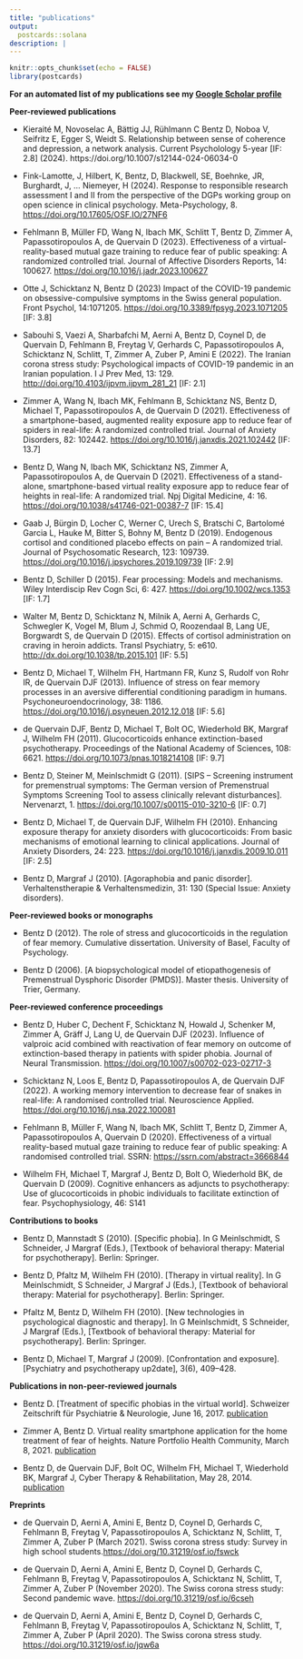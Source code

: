 ```yaml
---
title: "publications"
output:
  postcards::solana
description: |
---
```


```r
knitr::opts_chunk$set(echo = FALSE)
library(postcards)
```
**For an automated list of my publications see my [Google Scholar profile](https://scholar.google.at/citations?user=tib2ADcAAAAJ&hl=en)**


**Peer-reviewed publications**

+ Kieraité M, Novoselac A, Bättig JJ, Rühlmann C Bentz D, Noboa V, Seifritz E, Egger S, Weidt S. Relationship between sense of coherence and depression, a network analysis. Current Psycholology 5-year [IF: 2.8] (2024). https://doi.org/10.1007/s12144-024-06034-0

+	Fink-Lamotte, J, Hilbert, K, Bentz, D, Blackwell, SE, Boehnke, JR, Burghardt, J, … Niemeyer, H (2024). Response to responsible research assessment I and II from the perspective of the DGPs working group on open science in clinical psychology. Meta-Psychology, 8. [https://doi.org/10.17605/OSF.IO/27NF6](https://doi.org/10.17605/OSF.IO/27NF6)

+	Fehlmann B, Müller FD, Wang N, Ibach MK, Schlitt T, Bentz D, Zimmer A, Papassotiropoulos A, de Quervain D (2023). Effectiveness of a virtual-reality-based mutual gaze training to reduce fear of public speaking: A randomized controlled trial. Journal of Affective Disorders Reports, 14: 100627. [https://doi.org/10.1016/j.jadr.2023.100627](https://doi.org/10.1016/j.jadr.2023.100627)

+	Otte J, Schicktanz N, Bentz D (2023) Impact of the COVID-19 pandemic on obsessive-compulsive symptoms in the Swiss general population. Front Psychol, 14:1071205. [https://doi.org/10.3389/fpsyg.2023.1071205](https://doi.org/10.1016/j.jadr.2023.100627) [IF: 3.8]

+	Sabouhi S, Vaezi A, Sharbafchi M, Aerni A, Bentz D, Coynel D, de Quervain D, Fehlmann B, Freytag V, Gerhards C, Papassotiropoulos A, Schicktanz N, Schlitt, T, Zimmer A, Zuber P, Amini E (2022). The Iranian corona stress study: Psychological impacts of COVID-19 pandemic in an Iranian population. I J Prev Med, 13: 129. [http://doi.org/10.4103/ijpvm.ijpvm_281_21](http://doi.org/10.4103/ijpvm.ijpvm_281_21) [IF: 2.1]

+	Zimmer A, Wang N, Ibach MK, Fehlmann B, Schicktanz NS, Bentz D, Michael T, Papassotiropoulos A, de Quervain D (2021). Effectiveness of a smartphone-based, augmented reality exposure app to reduce fear of spiders in real-life: A randomized controlled trial. Journal of Anxiety Disorders, 82: 102442. [https://doi.org/10.1016/j.janxdis.2021.102442](https://doi.org/10.1016/j.janxdis.2021.102442) [IF: 13.7]

+	Bentz D, Wang N, Ibach MK, Schicktanz NS, Zimmer A, Papassotiropoulos A, de Quervain D (2021). Effectiveness of a stand-alone, smartphone-based virtual reality exposure app to reduce fear of heights in real-life: A randomized trial. Npj Digital Medicine, 4: 16. [https://doi.org/10.1038/s41746-021-00387-7](https://doi.org/10.1038/s41746-021-00387-7) [IF: 15.4]

+	Gaab J, Bürgin D, Locher C, Werner C, Urech S, Bratschi C, Bartolomé Garcia L, Hauke M, Bitter S, Bohny M, Bentz D (2019). Endogenous cortisol and conditioned placebo effects on pain – A randomized trial. Journal of Psychosomatic Research, 123: 109739. [https://doi.org/10.1016/j.jpsychores.2019.109739](https://doi.org/10.1016/j.jpsychores.2019.109739) [IF: 2.9]

+ Bentz D, Schiller D (2015). Fear processing: Models and mechanisms. Wiley Interdiscip Rev Cogn Sci, 6: 427. [https://doi.org/10.1002/wcs.1353](https://doi.org/10.1002/wcs.1353) [IF: 1.7]

+	Walter M, Bentz D, Schicktanz N, Milnik A, Aerni A, Gerhards C, Schwegler K, Vogel M, Blum J, Schmid O, Roozendaal B, Lang UE, Borgwardt S, de Quervain D (2015). Effects of cortisol administration on craving in heroin addicts. Transl Psychiatry, 5: e610. [http://dx.doi.org/10.1038/tp.2015.101](http://dx.doi.org/10.1038/tp.2015.101) [IF: 5.5]

+	Bentz D, Michael T, Wilhelm FH, Hartmann FR, Kunz S, Rudolf von Rohr IR, de Quervain DJF (2013). Influence of stress on fear memory processes in an aversive differential conditioning paradigm in humans. Psychoneuroendocrinology, 38: 1186. [https://doi.org/10.1016/j.psyneuen.2012.12.018](https://doi.org/10.1016/j.psyneuen.2012.12.018) [IF: 5.6]

+	de Quervain DJF, Bentz D, Michael T, Bolt OC, Wiederhold BK, Margraf J, Wilhelm FH (2011). Glucocorticoids enhance extinction-based psychotherapy. Proceedings of the National Academy of Sciences, 108: 6621. [https://doi.org/10.1073/pnas.1018214108](https://doi.org/10.1073/pnas.1018214108) [IF: 9.7]

+	Bentz D, Steiner M, Meinlschmidt G (2011). [SIPS – Screening instrument for premenstrual symptoms: The German version of Premenstrual Symptoms Screening Tool to assess clinically relevant disturbances]. Nervenarzt, 1. [https://doi.org/10.1007/s00115-010-3210-6](https://doi.org/10.1007/s00115-010-3210-6) [IF: 0.7]

+	Bentz D, Michael T, de Quervain DJF, Wilhelm FH (2010). Enhancing exposure therapy for anxiety disorders with glucocorticoids: From basic mechanisms of emotional learning to clinical applications. Journal of Anxiety Disorders, 24: 223. [https://doi.org/10.1016/j.janxdis.2009.10.011](https://doi.org/10.1016/j.janxdis.2009.10.011) [IF: 2.5]

+	Bentz D, Margraf J (2010). [Agoraphobia and panic disorder]. Verhaltenstherapie &
Verhaltensmedizin, 31: 130 (Special Issue: Anxiety disorders).


**Peer-reviewed books or monographs**

+	Bentz D (2012). The role of stress and glucocorticoids in the regulation of fear memory.
Cumulative dissertation. University of Basel, Faculty of Psychology.

+	Bentz D (2006). [A biopsychological model of etiopathogenesis of Premenstrual Dysphoric Disorder (PMDS)]. Master thesis. University of Trier, Germany.


**Peer-reviewed conference proceedings**

+	Bentz D, Huber C, Dechent F, Schicktanz N, Howald J, Schenker M, Zimmer A, Gräff J, Lang U, de Quervain DJF (2023). Influence of valproic acid combined with reactivation of fear memory on outcome of extinction-based therapy in patients with spider phobia. Journal of Neural Transmission. [https://doi.org/10.1007/s00702-023-02717-3](https://doi.org/10.1007/s00702-023-02717-3)

+	Schicktanz N, Loos E, Bentz D, Papassotiropoulos A, de Quervain DJF (2022). A working memory intervention to decrease fear of snakes in real-life: A randomised controlled trial. Neuroscience Applied. [https://doi.org/10.1016/j.nsa.2022.100081](https://doi.org/10.1016/j.nsa.2022.100081)

+	Fehlmann B, Müller F, Wang N, Ibach MK, Schlitt T, Bentz D, Zimmer A, Papassotiropoulos A, Quervain D (2020). Effectiveness of a virtual reality-based mutual gaze training to reduce fear of public speaking: A randomised controlled trial. SSRN: [https://ssrn.com/abstract=3666844](https://ssrn.com/abstract=3666844)

+ Wilhelm FH, Michael T, Margraf J, Bentz D, Bolt O, Wiederhold BK, de Quervain D (2009). Cognitive enhancers as adjuncts to psychotherapy: Use of glucocorticoids in phobic individuals to facilitate extinction of fear. Psychophysiology, 46: S141


**Contributions to books**

+	Bentz D, Mannstadt S (2010). [Specific phobia]. In G Meinlschmidt, S Schneider, J Margraf (Eds.), [Textbook of behavioral therapy: Material for psychotherapy]. Berlin: Springer.

+ Bentz D, Pfaltz M, Wilhelm FH (2010). [Therapy in virtual reality]. In G Meinlschmidt, S Schneider, J Margraf J (Eds.), [Textbook of behavioral therapy: Material for psychotherapy]. Berlin: Springer.

+ Pfaltz M, Bentz D, Wilhelm FH (2010). [New technologies in psychological diagnostic and therapy]. In G Meinlschmidt, S Schneider, J Margraf (Eds.), [Textbook of behavioral therapy: Material for psychotherapy]. Berlin: Springer.

+	Bentz D, Michael T, Margraf J (2009). [Confrontation and exposure]. [Psychiatry and psychotherapy up2date], 3(6), 409–428. 


**Publications in non-peer-reviewed journals**

+ Bentz D. [Treatment of specific phobias in the virtual world]. Schweizer Zeitschrift für Psychiatrie & Neurologie, June 16, 2017. [publication](https://www.rosenfluh.ch/psychiatrie-neurologie-2017-03/behandlung-von-spezifischen-phobien-in-der-virtuellen-welt)

+ Zimmer A, Bentz D. Virtual reality smartphone application for the home treatment of fear of heights. Nature Portfolio Health Community, March 8, 2021. [publication](https://healthcommunity.nature.com/posts/virtual-reality-smartphone-application-for-the-home-treatment-of-fear-of-heights) 

+ Bentz D, de Quervain DJF, Bolt OC, Wilhelm FH, Michael T, Wiederhold BK, Margraf J, Cyber Therapy & Rehabilitation, May 28, 2014. [publication](http://www.cybertherapyandrehabilitation.com/2014/05/glucocorticoids-enhance-extinctionbased-psychotherapy-virtual-reality/)


**Preprints**

+ de Quervain D, Aerni A, Amini E, Bentz D, Coynel D, Gerhards C, Fehlmann B, Freytag V, Papassotiropoulos A, Schicktanz N, Schlitt, T, Zimmer A, Zuber P (March 2021). Swiss corona stress study: Survey in high school students.[https://doi.org/10.31219/osf.io/fswck](https://doi.org/10.31219/osf.io/fswck)

+ de Quervain D, Aerni A, Amini E, Bentz D, Coynel D, Gerhards C, Fehlmann B, Freytag V, Papassotiropoulos A, Schicktanz N, Schlitt, T, Zimmer A, Zuber P (November 2020). The Swiss corona stress study: Second pandemic wave. [https://doi.org/10.31219/osf.io/6cseh](https://doi.org/10.31219/osf.io/6cseh)

+ de Quervain D, Aerni A, Amini E, Bentz D, Coynel D, Gerhards C, Fehlmann B, Freytag V, Papassotiropoulos A, Schicktanz N, Schlitt, T, Zimmer A, Zuber P (April 2020). The Swiss corona stress study. [https://doi.org/10.31219/osf.io/jqw6a](https://doi.org/10.31219/osf.io/jqw6a)


